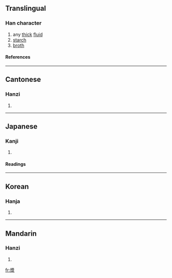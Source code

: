{{see|浆}}

==Translingual==
===Han character===
{{Han char|rn=85|rad=水|as=11|sn=15|four=2723<sub>2</sub>|canj=女戈水 (VIE)}}
# any [[thick]] [[fluid]]
# [[starch]]
# [[broth]]
====References====
{{Han ref|kx=0648.070|dkj=18185|dj=1058.030|hdz=31712.050|uh=6F3F|ud=28479|bh=BCDF|bd=48351}}

----
==Cantonese==
===Hanzi===
{{yue-hanzi|jyut=|y=jeung1}}
# {{defn|Cantonese}}

----
==Japanese==
===Kanji===
{{ja-kanji|grade=|rs=水11}}
# {{defn|Japanese}} 
====Readings====
{{ja-readings|on=[[しょう]] (shō)|kun=[[こんず]] (konzu)}}

----
==Korean==
===Hanja===
{{ko-hanja|hangeul=장|eumhun=|rv=jang|mr=chang|y=cang}}
# {{defn|Korean}}

----
==Mandarin==
===Hanzi===
{{cmn-hanzi|sim=浆|pin=[[jiāng]] (jiang1), [[jiàng]] (jiang4)|wg=chiang<sup>1</sup>, chiang<sup>4</sup>}}
# {{defn|Mandarin}}

[[fr:漿]]